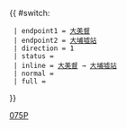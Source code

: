 {{ #switch: {{{format|}}}
  | endpoint1 = [[大美督公共運輸交匯處|大美督]]
  | endpoint2 = [[大埔墟站公共運輸交匯處|大埔墟站]]
  | direction = 1
  | status = {{HK Bus Status|M}}
  | inline = [[大美督公共運輸交匯處|大美督]] → [[大埔墟站公共運輸交匯處|大埔墟站]]
  | normal = 
  | full =
}}<noinclude>[[Category:九龍巴士路線模板|075P]]</noinclude>